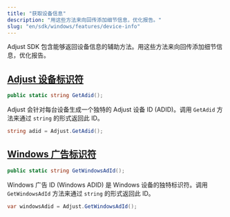 ```yaml
---
title: "获取设备信息"
description: "用这些方法来向回传添加细节信息，优化报告。"
slug: "en/sdk/windows/features/device-info"
---
```

Adjust SDK 包含能够返回设备信息的辅助方法。用这些方法来向回传添加细节信息，优化报告。

[Adjust 设备标识符](adjust-device-identifier)
----------------------------------------

<codeblock title="方法签名"> 

```cs
public static string GetAdid();
```

</CodeBlock> 

Adjust 会针对每台设备生成一个独特的 Adjust 设备 ID \(ADID\)。调用 `GetAdid` 方法来通过 `string` 的形式返回此 ID。

```cs
string adid = Adjust.GetAdid();
```

[Windows 广告标识符](windows-advertising-identifier)
-----------------------------------------------

<codeblock title="方法签名"> 

```cs
public static string GetWindowsAdId();
```

</CodeBlock> 

Windows 广告 ID \(Windows ADID\) 是 Windows 设备的独特标识符。调用 `GetWindowsAdId` 方法来通过 `string` 的形式返回此 ID。

```cs
var windowsAdid = Adjust.GetWindowsAdId();
```

